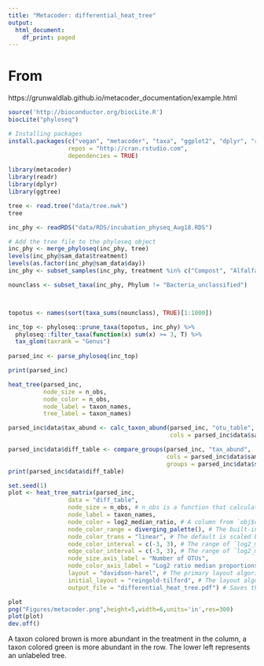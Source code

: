 ```yaml
---
title: "Metacoder: differential_heat_tree"
output:
  html_document:
    df_print: paged
---
```

# From    
https://grunwaldlab.github.io/metacoder_documentation/example.html
```r
source('http://bioconductor.org/biocLite.R')
biocLite("phyloseq")

# Installing packages  
install.packages(c("vegan", "metacoder", "taxa", "ggplot2", "dplyr", "readr", "stringr", "agricolae", "ggtree", "ape"),
                 repos = "http://cran.rstudio.com",
                 dependencies = TRUE)
```
```r
library(metacoder)
library(readr)
library(dplyr)
library(ggtree)
```

```r
tree <- read.tree("data/tree.nwk")
tree

inc_phy <- readRDS("data/RDS/incubation_physeq_Aug18.RDS")

# Add the tree file to the phyloseq object
inc_phy <- merge_phyloseq(inc_phy, tree)
levels(inc_phy@sam_data$treatment)
levels(as.factor(inc_phy@sam_data$day))
inc_phy <- subset_samples(inc_phy, treatment %in% c("Compost", "Alfalfa", "Control", "CompAlfa") & day %in% c("7", "14", "21", "35", "49", "97"))
```

```r
nounclass <- subset_taxa(inc_phy, Phylum != "Bacteria_unclassified")



topotus <- names(sort(taxa_sums(nounclass), TRUE)[1:1000])

inc_top <- phyloseq::prune_taxa(topotus, inc_phy) %>%
  phyloseq::filter_taxa(function(x) sum(x) >= 3, T) %>% 
  tax_glom(taxrank = "Genus")
  
parsed_inc <- parse_phyloseq(inc_top)

print(parsed_inc)

heat_tree(parsed_inc,
          node_size = n_obs,
          node_color = n_obs,
          node_label = taxon_names,
          tree_label = taxon_names)
```

```r
parsed_inc$data$tax_abund <- calc_taxon_abund(parsed_inc, "otu_table",
                                              cols = parsed_inc$data$sample_data$i_id)

parsed_inc$data$diff_table <- compare_groups(parsed_inc, "tax_abund",
                                             cols = parsed_inc$data$sample_data$i_id, # What columns of sample data to use 
                                             groups = parsed_inc$data$sample_data$treatment) # What category each sample is assigned to
print(parsed_inc$data$diff_table)
```
```r
set.seed(1)
plot <- heat_tree_matrix(parsed_inc,
                 data = "diff_table",
                 node_size = n_obs, # n_obs is a function that calculates, in this case, the number of OTUs per taxon
                 node_label = taxon_names,
                 node_color = log2_median_ratio, # A column from `obj$data$diff_table`
                 node_color_range = diverging_palette(), # The built-in palette for diverging data
                 node_color_trans = "linear", # The default is scaled by circle area
                 node_color_interval = c(-3, 3), # The range of `log2_median_ratio` to display
                 edge_color_interval = c(-3, 3), # The range of `log2_median_ratio` to display
                 node_size_axis_label = "Number of OTUs",
                 node_color_axis_label = "Log2 ratio median proportions",
                 layout = "davidson-harel", # The primary layout algorithm
                 initial_layout = "reingold-tilford", # The layout algorithm that initializes node locations
                 output_file = "differential_heat_tree.pdf") # Saves the plot as a pdf file
```   
```r
plot
png("Figures/metacoder.png",height=5,width=6,units='in',res=300)
plot(plot)
dev.off()
```


A taxon colored brown is more abundant in the treatment in the column, a taxon colored green is more abundant in the row. The lower left represents an unlabeled tree. 
